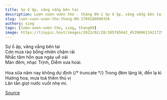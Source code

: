 ```yaml
---
title: Sự ồ ập, văng vẳng bên tai
description: Lượn vượn vườn thơ - tháng 09-1 Sự ồ ập, văng vẳng bên tai Cơn mưa rào bỗng nhiên chậm rãi
slug: luon-vuon-vuon-tho-thang-09-1704188090356
authors: sieg
tags: [lượn-vượn-vườn-thơ, sieg, thang09]
image: https://tinypic.host/images/2023/02/28/305765642_453900613421725_4774380454492185454_n.th.jpg
---
```


Sự ồ ập, văng vẳng bên tai\
Cơn mưa rào bỗng nhiên chậm rãi\
Nhấc tâm hồn qua ngày uể oải\
Màn đêm, nhạc Trịnh, Diễm xưa hoài.\
\
Hoa sữa năm nay không dự định
{/* truncate */}
Trong đêm lặng lẽ, đến lạ kì\
Hương hoa, mưa toả thêm thú vị\
Lăn tăn giọt nước vuốt nhẹ mi.

[Source](https://www.facebook.com/ape.poem/posts/pfbid02P7ZAUdZtQ4kZ7H4X4KadSboD5GTridgJDruMSocdDPzztteyT7AdYFmyDBy9buLUl)
